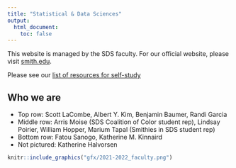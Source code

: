 ```yaml
---
title: "Statistical & Data Sciences"
output:
  html_document:
    toc: false
---
```


This website is managed by the SDS faculty. For our official website, please visit [smith.edu](https://www.smith.edu/academics/statistics).

Please see our [list of resources for self-study](self_study.html)


## Who we are

- Top row: Scott LaCombe, Albert Y. Kim, Benjamin Baumer, Randi Garcia
- Middle row: Arris Moise (SDS Coalition of Color student rep), Lindsay Poirier, William Hopper, Marium Tapal (Smithies in SDS student rep)
- Bottom row: Fatou Sanogo, Katherine M. Kinnaird 
- Not pictured: Katherine Halvorsen

```r
knitr::include_graphics("gfx/2021-2022_faculty.png")
```

